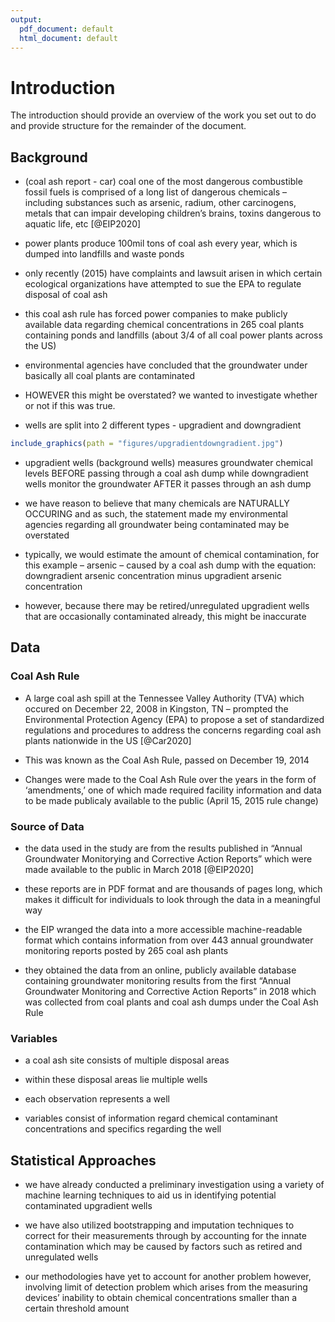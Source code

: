 ```yaml
---
output:
  pdf_document: default
  html_document: default
---
```

# Introduction {#intro}

<!--
Each chapter file must start with a chapter header (e.g., # Chapter name). Notice we have also included a label after the chapter name ({# intro}) so we can refer back to this chapter later in the text if want to (e.g., by using \@ref(intro)). This also helps you debut potential issues as you knit.

You can knit chapters all at once using the index file, or individually. When you knit a single chapter, every other chapter will have a one-sentence placeholder to make knitting easier.

You can re-name each chapter file (e.g., change this filename from "01-chap1.Rmd" to "01-introduction.Rmd"), just make sure you also update the filename in the list of rmd files in _bookdown.yml.
-->

The introduction should provide an overview of the work you set out to do and provide structure for the remainder of the document.

## Background

* (coal ash report - car) coal one of the most dangerous combustible fossil fuels is comprised of a long list of dangerous chemicals -- including substances such as arsenic, radium, other carcinogens, metals that can impair developing children's brains, toxins dangerous to aquatic life, etc [@EIP2020]

* power plants produce 100mil tons of coal ash every year, which is dumped into landfills and waste ponds 

* only recently (2015) have complaints and lawsuit arisen in which certain ecological organizations have attempted to sue the EPA to regulate disposal of coal ash 

* this coal ash rule has forced power companies to make publicly available data regarding chemical concentrations in 265 coal plants containing ponds and landfills (about 3/4 of all coal power plants across the US) 

* environmental agencies have concluded that the groundwater under basically all coal plants are contaminated 

* HOWEVER this might be overstated? we wanted to investigate whether or not if this was true.

* wells are split into 2 different types - upgradient and downgradient

<!-- insert picture here -->

```r
include_graphics(path = "figures/upgradientdowngradient.jpg")
```

* upgradient wells (background wells) measures groundwater chemical levels BEFORE passing through a coal ash dump while downgradient wells monitor the groundwater AFTER it passes through an ash dump

* we have reason to believe that many chemicals are NATURALLY OCCURING and as such, the statement made my environmental agencies regarding all groundwater being contaminated may be overstated

* typically, we would estimate the amount of chemical contamination, for this example -- arsenic -- caused by a coal ash dump with the equation: downgradient arsenic concentration minus upgradient arsenic concentration

* however, because there may be retired/unregulated upgradient wells that are occasionally contaminated already, this might be inaccurate

## Data
<!-- 
WHERE THE DATA CAME FROM
whichever website (talk about environmental integrity project) and what they did to get this data (use xlsx for this)
this data was publcicaly available, but EIP collated it someway to make it public
the data is NOT just a single of coalset, give examples of contaminants that it’s taking measurements on
many sites within sites
-->

### Coal Ash Rule

<!-- EXPLAIN COAL ASH RULE HERE AND HOW THE EIP (Environmental Integrity Project) HAS HELPED MAKE THIS RULE -->

* A large coal ash spill at the Tennessee Valley Authority (TVA) which occured on December 22, 2008 in Kingston, TN -- prompted the Environmental Protection Agency (EPA) to propose a set of standardized regulations and procedures to address the concerns regarding coal ash plants nationwide in the US  [@Car2020]

* This was known as the Coal Ash Rule, passed on December 19, 2014

* Changes were made to the Coal Ash Rule over the years in the form of 'amendments,' one of which made required facility information and data to be made publicaly available to the public (April 15, 2015 rule change)

### Source of Data

* the data used in the study are from the results published in "Annual Groundwater Monitorying and Corrective Action Reports" which were made available to the public in March 2018  [@EIP2020]

* these reports are in PDF format and are thousands of pages long, which makes it difficult for individuals to look through the data in a meaningful way

* the EIP wranged the data into a more accessible machine-readable format which contains information from over 443 annual groundwater monitoring reports posted by 265 coal ash plants

* they obtained the data from an online, publicly available database containing groundwater monitoring results from the first "Annual Groundwater Monitoring and Corrective Action Reports" in 2018 which was collected from coal plants and coal ash dumps under the Coal Ash Rule

### Variables
<!-- TALK ABOUT VARIABLES AND WELLS/SITES HERE AND WHAT THEY MEAN -->

* a coal ash site consists of multiple disposal areas

* within these disposal areas lie multiple wells

* each observation represents a well

* variables consist of information regard chemical contaminant concentrations and specifics regarding the well

## Statistical Approaches
<!-- brief 2/3 sentences of work that has already been done -->

* we have already conducted a preliminary investigation using a variety of machine learning techniques to aid us in identifying potential contaminated upgradient wells

* we have also utilized bootstrapping and imputation techniques to correct for their measurements through by accounting for the innate contamination which may be caused by factors such as retired and unregulated wells

* our methodologies have yet to account for another problem however, involving limit of detection problem which arises from the measuring devices' inability to obtain chemical concentrations smaller than a certain threshold amount
